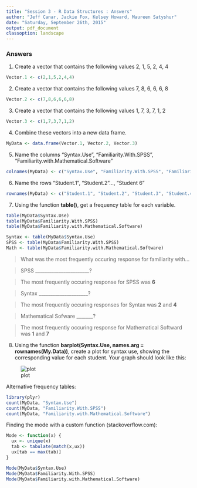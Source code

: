 ```yaml
---
title: "Session 3 - R Data Structures : Answers"
author: "Jeff Canar, Jackie Fox, Kelsey Howard, Maureen Satyshur"
date: "Saturday, September 26th, 2015"
output: pdf_document
classoption: landscape
---
```

\pagenumbering{gobble}

### Answers

1.  Create a vector that contains the following values 2, 1, 5, 2, 4, 4

```r
Vector.1 <- c(2,1,5,2,4,4)
```

2.  Create a vector that contains the following values 7, 8, 6, 6, 6, 8

```r
Vector.2 <- c(7,8,6,6,6,8)
```

3.  Create a vector that contains the following values 1, 7, 3, 7, 1, 2

```r
Vector.3 <- c(1,7,3,7,1,2)
```

4.  Combine these vectors into a new data frame.

```r
MyData <- data.frame(Vector.1, Vector.2, Vector.3)
```

5.  Name the columns "Syntax.Use", "Familiarity.With.SPSS", "Familiarity.with.Mathematical.Software"

```r
colnames(MyData) <- c("Syntax.Use", "Familiarity.With.SPSS", "Familiarity.with.Mathematical.Software")
```

6.  Name the rows "Student.1", "Student.2"..., "Student 6"

```r
rownames(MyData) <- c("Student.1", "Student.2", "Student.3", "Student.4", "Student.5", "Student 6")
```

\newpage

7.  Using the function **table()**, get a frequency table for each variable.

```r
table(MyData$Syntax.Use)
table(MyData$Familiarity.With.SPSS)
table(MyData$Familiarity.with.Mathematical.Software)
```

```r
Syntax <- table(MyData$Syntax.Use)
SPSS <- table(MyData$Familiarity.With.SPSS)
Math <- table(MyData$Familiarity.with.Mathematical.Software)
```

> What was the most frequently occuring response for familiarity with...

> SPSS _______________________?

> The most frequently occuring response for SPSS was **6**

> Syntax _____________________?

> The most frequently occuring responses for Syntax was **2** and **4**

> Mathematical Sofware _______?

> The most frequently occuring response for Mathematical Softward was  **1** and **7**

\newpage

8.  Using the function **barplot(Syntax.Use, names.arg = rownames(My.Data))**, create a plot for syntax use, showing the corresponding value for each student.  Your graph should look like this:

![plot](C:/Users/Jeff/Documents/NU/RStudentLab/SyntaxPlot.png)

\newpage

Alternative frequency tables:

```r
library(plyr)
count(MyData, "Syntax.Use")
count(MyData, "Familiarity.With.SPSS")
count(MyData, "Familiarity.with.Mathematical.Software")
```

\newpage

Finding the mode with a custom function (stackoverflow.com):

```r
Mode <- function(x) {
  ux <- unique(x)
  tab <- tabulate(match(x,ux))
  ux[tab == max(tab)]
}

Mode(MyData$Syntax.Use)
Mode(MyData$Familiarity.With.SPSS)
Mode(MyData$Familiarity.with.Mathematical.Software)
```